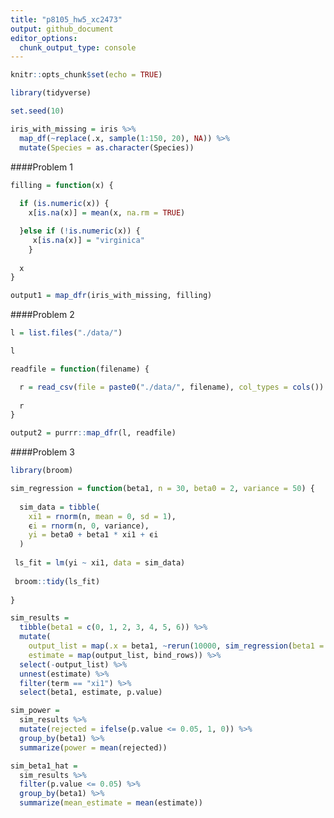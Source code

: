 ```yaml
---
title: "p8105_hw5_xc2473"
output: github_document
editor_options: 
  chunk_output_type: console
---
```


```r
knitr::opts_chunk$set(echo = TRUE)
```

```r
library(tidyverse)

set.seed(10)

iris_with_missing = iris %>% 
  map_df(~replace(.x, sample(1:150, 20), NA)) %>%
  mutate(Species = as.character(Species))
```

####Problem 1

```r
filling = function(x) {
  
  if (is.numeric(x)) {
    x[is.na(x)] = mean(x, na.rm = TRUE)

  }else if (!is.numeric(x)) {
     x[is.na(x)] = "virginica" 
    }
    
  x
}

output1 = map_dfr(iris_with_missing, filling)
```

####Problem 2

```r
l = list.files("./data/")

l

readfile = function(filename) {

  r = read_csv(file = paste0("./data/", filename), col_types = cols())
  
  r
}

output2 = purrr::map_dfr(l, readfile)
```

####Problem 3

```r

library(broom)

sim_regression = function(beta1, n = 30, beta0 = 2, variance = 50) {
  
  sim_data = tibble(
    xi1 = rnorm(n, mean = 0, sd = 1),
    ϵi = rnorm(n, 0, variance),
    yi = beta0 + beta1 * xi1 + ϵi
  )
  
 ls_fit = lm(yi ~ xi1, data = sim_data)
 
 broom::tidy(ls_fit)
 
}

sim_results = 
  tibble(beta1 = c(0, 1, 2, 3, 4, 5, 6)) %>% 
  mutate(
    output_list = map(.x = beta1, ~rerun(10000, sim_regression(beta1 = .x))),
    estimate = map(output_list, bind_rows)) %>% 
  select(-output_list) %>% 
  unnest(estimate) %>% 
  filter(term == "xi1") %>% 
  select(beta1, estimate, p.value)

sim_power = 
  sim_results %>% 
  mutate(rejected = ifelse(p.value <= 0.05, 1, 0)) %>% 
  group_by(beta1) %>% 
  summarize(power = mean(rejected))

sim_beta1_hat =
  sim_results %>% 
  filter(p.value <= 0.05) %>% 
  group_by(beta1) %>% 
  summarize(mean_estimate = mean(estimate))
  



```

